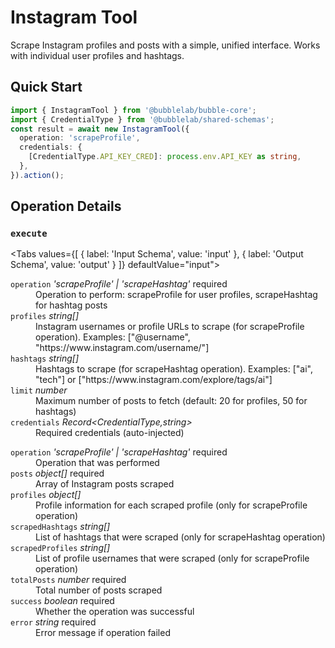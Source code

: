 # Instagram Tool

Scrape Instagram profiles and posts with a simple, unified interface. Works with individual user profiles and hashtags.


## Quick Start

```typescript
import { InstagramTool } from '@bubblelab/bubble-core';
import { CredentialType } from '@bubblelab/shared-schemas';
const result = await new InstagramTool({
  operation: 'scrapeProfile',
  credentials: {
    [CredentialType.API_KEY_CRED]: process.env.API_KEY as string,
  },
}).action();
```

## Operation Details

### `execute`

<Tabs values={[
  { label: 'Input Schema', value: 'input' },
  { label: 'Output Schema', value: 'output' }
]} defaultValue="input">
  <TabItem value="input">

<div className="schema-card">
<dl>
  <dt><code>operation</code> <em>'scrapeProfile' | 'scrapeHashtag'</em> <span style={{color:'#d32f2f',fontWeight:600}}>required</span></dt>
  <dd>Operation to perform: scrapeProfile for user profiles, scrapeHashtag for hashtag posts</dd>

  <dt><code>profiles</code> <em>string[]</em> </dt>
  <dd>Instagram usernames or profile URLs to scrape (for scrapeProfile operation). Examples: ["@username", "https://www.instagram.com/username/"]</dd>

  <dt><code>hashtags</code> <em>string[]</em> </dt>
  <dd>Hashtags to scrape (for scrapeHashtag operation). Examples: ["ai", "tech"] or ["https://www.instagram.com/explore/tags/ai"]</dd>

  <dt><code>limit</code> <em>number</em> </dt>
  <dd>Maximum number of posts to fetch (default: 20 for profiles, 50 for hashtags)</dd>

  <dt><code>credentials</code> <em>Record&lt;CredentialType,string&gt;</em> </dt>
  <dd>Required credentials (auto-injected)</dd>
</dl>

</div>

  </TabItem>
  <TabItem value="output">

<div className="schema-card">
<dl>
  <dt><code>operation</code> <em>'scrapeProfile' | 'scrapeHashtag'</em> <span style={{color:'#d32f2f',fontWeight:600}}>required</span></dt>
  <dd>Operation that was performed</dd>

  <dt><code>posts</code> <em>object[]</em> <span style={{color:'#d32f2f',fontWeight:600}}>required</span></dt>
  <dd>Array of Instagram posts scraped</dd>

  <dt><code>profiles</code> <em>object[]</em> </dt>
  <dd>Profile information for each scraped profile (only for scrapeProfile operation)</dd>

  <dt><code>scrapedHashtags</code> <em>string[]</em> </dt>
  <dd>List of hashtags that were scraped (only for scrapeHashtag operation)</dd>

  <dt><code>scrapedProfiles</code> <em>string[]</em> </dt>
  <dd>List of profile usernames that were scraped (only for scrapeProfile operation)</dd>

  <dt><code>totalPosts</code> <em>number</em> <span style={{color:'#d32f2f',fontWeight:600}}>required</span></dt>
  <dd>Total number of posts scraped</dd>

  <dt><code>success</code> <em>boolean</em> <span style={{color:'#d32f2f',fontWeight:600}}>required</span></dt>
  <dd>Whether the operation was successful</dd>

  <dt><code>error</code> <em>string</em> <span style={{color:'#d32f2f',fontWeight:600}}>required</span></dt>
  <dd>Error message if operation failed</dd>
</dl>

</div>

  </TabItem>
</Tabs>

